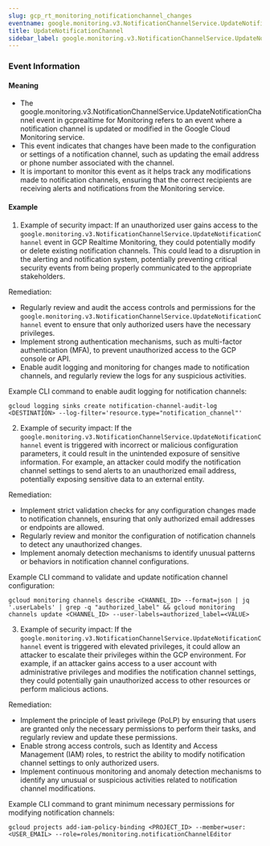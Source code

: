 ```yaml
--- 
slug: gcp_rt_monitoring_notificationchannel_changes
eventname: google.monitoring.v3.NotificationChannelService.UpdateNotificationChannel
title: UpdateNotificationChannel
sidebar_label: google.monitoring.v3.NotificationChannelService.UpdateNotificationChannel
---
```

                       
### Event Information

#### Meaning

- The google.monitoring.v3.NotificationChannelService.UpdateNotificationChannel event in gcprealtime for Monitoring refers to an event where a notification channel is updated or modified in the Google Cloud Monitoring service.
- This event indicates that changes have been made to the configuration or settings of a notification channel, such as updating the email address or phone number associated with the channel.
- It is important to monitor this event as it helps track any modifications made to notification channels, ensuring that the correct recipients are receiving alerts and notifications from the Monitoring service.

#### Example

1. Example of security impact: If an unauthorized user gains access to the `google.monitoring.v3.NotificationChannelService.UpdateNotificationChannel` event in GCP Realtime Monitoring, they could potentially modify or delete existing notification channels. This could lead to a disruption in the alerting and notification system, potentially preventing critical security events from being properly communicated to the appropriate stakeholders.

Remediation:
- Regularly review and audit the access controls and permissions for the `google.monitoring.v3.NotificationChannelService.UpdateNotificationChannel` event to ensure that only authorized users have the necessary privileges.
- Implement strong authentication mechanisms, such as multi-factor authentication (MFA), to prevent unauthorized access to the GCP console or API.
- Enable audit logging and monitoring for changes made to notification channels, and regularly review the logs for any suspicious activities.

Example CLI command to enable audit logging for notification channels:
```
gcloud logging sinks create notification-channel-audit-log <DESTINATION> --log-filter='resource.type="notification_channel"'
```

2. Example of security impact: If the `google.monitoring.v3.NotificationChannelService.UpdateNotificationChannel` event is triggered with incorrect or malicious configuration parameters, it could result in the unintended exposure of sensitive information. For example, an attacker could modify the notification channel settings to send alerts to an unauthorized email address, potentially exposing sensitive data to an external entity.

Remediation:
- Implement strict validation checks for any configuration changes made to notification channels, ensuring that only authorized email addresses or endpoints are allowed.
- Regularly review and monitor the configuration of notification channels to detect any unauthorized changes.
- Implement anomaly detection mechanisms to identify unusual patterns or behaviors in notification channel configurations.

Example CLI command to validate and update notification channel configuration:
```
gcloud monitoring channels describe <CHANNEL_ID> --format=json | jq '.userLabels' | grep -q "authorized_label" && gcloud monitoring channels update <CHANNEL_ID> --user-labels=authorized_label=<VALUE>
```

3. Example of security impact: If the `google.monitoring.v3.NotificationChannelService.UpdateNotificationChannel` event is triggered with elevated privileges, it could allow an attacker to escalate their privileges within the GCP environment. For example, if an attacker gains access to a user account with administrative privileges and modifies the notification channel settings, they could potentially gain unauthorized access to other resources or perform malicious actions.

Remediation:
- Implement the principle of least privilege (PoLP) by ensuring that users are granted only the necessary permissions to perform their tasks, and regularly review and update these permissions.
- Enable strong access controls, such as Identity and Access Management (IAM) roles, to restrict the ability to modify notification channel settings to only authorized users.
- Implement continuous monitoring and anomaly detection mechanisms to identify any unusual or suspicious activities related to notification channel modifications.

Example CLI command to grant minimum necessary permissions for modifying notification channels:
```
gcloud projects add-iam-policy-binding <PROJECT_ID> --member=user:<USER_EMAIL> --role=roles/monitoring.notificationChannelEditor
```


 